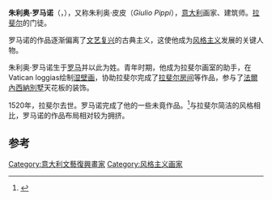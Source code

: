 {{Infobox artist
| name          = 朱利奥·罗马诺<br>Giulio Romano
| image         = Titian - Portrait of Giulio Romano - WGA22947.jpg
| image_size    = 
| alt           = 
| caption       = [[提香|提香]]作《朱利奥·罗马诺肖像》（约1536年），油画，101 x 86 cm
| birth_name    = 
| birth_date    = 1499年
| birth_place   = [[罗马|罗马]]
| death_date    = {{Death date|1546|11|01|df=y}}
| death_place   = [[曼托瓦|曼托瓦]]
| nationality   = 意大利
| movement      = 
| spouse        = 
| awards        = 
| elected       = 
| patrons       = 
| website       = <!-- {{URL|Example.com}} -->
| field         = 绘画、湿壁画、建筑
| training      = 
| works         = 
| bgcolour      = 
}}
'''朱利奥·罗马诺'''（{{lang-it|'''Giulio Romano'''}}，{{bd|1499年||1546年|11月1日|R}}），又称朱利奥·皮皮（''Giulio Pippi''），[[意大利|意大利]]画家、建筑师。[[拉斐尔|拉斐尔]]的门徒。

罗马诺的作品逐渐偏离了[[文艺复兴|文艺复兴]]的古典主义，这使他成为[[风格主义|风格主义]]发展的关键人物。

朱利奥·罗马诺生于[[罗马|罗马]]并以此为姓。青年时期，他成为拉斐尔画室的助手，在Vatican loggias绘制[[湿壁画|湿壁画]]，协助拉斐尔完成了<span>[[拉斐尔房间|拉斐尔房间]]等</span>作品，参与了[[法爾內西納別墅|法爾內西納別墅]]天花板的装饰。

1520年，拉斐尔去世。罗马诺完成了他的一些未竟作品。<ref name="Vasari">{{cite book|url=https://books.google.com/books?id=43yEDKzADr0C|title=The Lives of the Artists|last=Vasari|first=Giorgio|publisher=Oxford University Press|year=1991|isbn=9780191605482|pages=359–376|access-date=2016-12-25|archive-date=2016-12-16|archive-url=https://web.archive.org/web/20161216044351/https://books.google.com/books?id=43yEDKzADr0C|dead-url=no}}</ref>与拉斐尔简洁的风格相比，罗马诺的作品布局相对较为拥挤。

== 参考 ==
{{Reflist}}
[[Category:意大利文藝復興畫家|Category:意大利文藝復興畫家]]
[[Category:风格主义画家|Category:风格主义画家]]